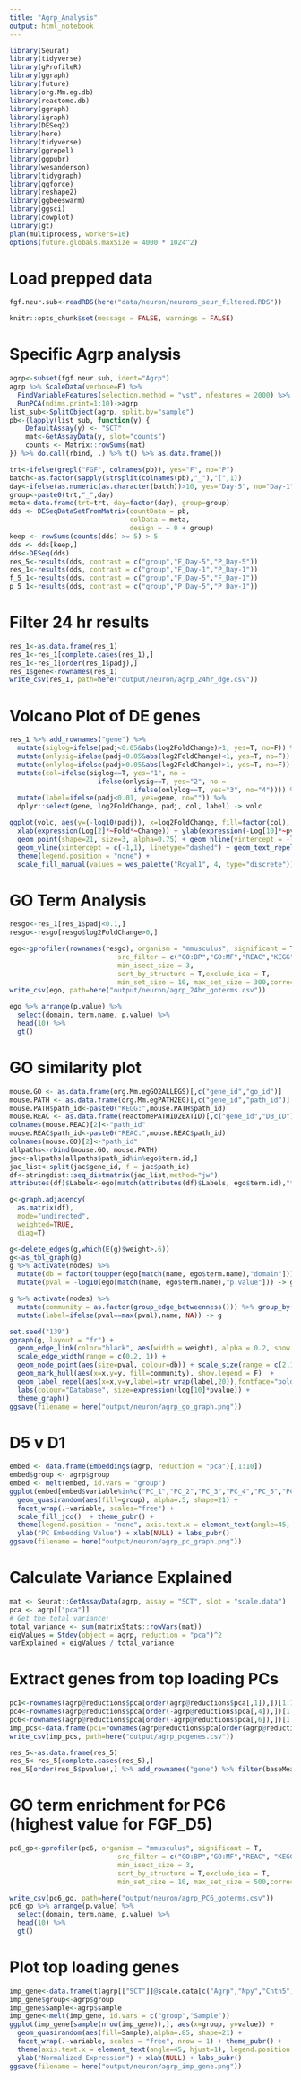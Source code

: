 ```yaml
---
title: "Agrp_Analysis"
output: html_notebook
---
```


```r
library(Seurat)
library(tidyverse)
library(gProfileR)
library(ggraph)
library(future)
library(org.Mm.eg.db)
library(reactome.db)
library(ggraph)
library(igraph)
library(DESeq2)
library(here)
library(tidyverse)
library(ggrepel)
library(ggpubr)
library(wesanderson)
library(tidygraph)
library(ggforce)
library(reshape2)
library(ggbeeswarm)
library(ggsci)
library(cowplot)
library(gt)
plan(multiprocess, workers=16)
options(future.globals.maxSize = 4000 * 1024^2)
```

# Load prepped data
```r
fgf.neur.sub<-readRDS(here("data/neuron/neurons_seur_filtered.RDS"))
```

```r
knitr::opts_chunk$set(message = FALSE, warnings = FALSE)
```


# Specific Agrp analysis
```r
agrp<-subset(fgf.neur.sub, ident="Agrp")
agrp %>% ScaleData(verbose=F) %>% 
  FindVariableFeatures(selection.method = "vst", nfeatures = 2000) %>%
  RunPCA(ndims.print=1:10)->agrp
list_sub<-SplitObject(agrp, split.by="sample")
pb<-(lapply(list_sub, function(y) {
    DefaultAssay(y) <- "SCT"
    mat<-GetAssayData(y, slot="counts")
    counts <- Matrix::rowSums(mat)
}) %>% do.call(rbind, .) %>% t() %>% as.data.frame())

trt<-ifelse(grepl("FGF", colnames(pb)), yes="F", no="P")
batch<-as.factor(sapply(strsplit(colnames(pb),"_"),"[",1))
day<-ifelse(as.numeric(as.character(batch))>10, yes="Day-5", no="Day-1")
group<-paste0(trt,"_",day)
meta<-data.frame(trt=trt, day=factor(day), group=group)
dds <- DESeqDataSetFromMatrix(countData = pb,
                              colData = meta,
                              design = ~ 0 + group)
keep <- rowSums(counts(dds) >= 5) > 5
dds <- dds[keep,]
dds<-DESeq(dds)
res_5<-results(dds, contrast = c("group","F_Day-5","P_Day-5"))
res_1<-results(dds, contrast = c("group","F_Day-1","P_Day-1"))
f_5_1<-results(dds, contrast = c("group","F_Day-5","F_Day-1"))
p_5_1<-results(dds, contrast = c("group","P_Day-5","P_Day-1"))
```

# Filter 24 hr results
```r
res_1<-as.data.frame(res_1)
res_1<-res_1[complete.cases(res_1),]
res_1<-res_1[order(res_1$padj),]
res_1$gene<-rownames(res_1)
write_csv(res_1, path=here("output/neuron/agrp_24hr_dge.csv"))
```

# Volcano Plot of DE genes
```r
res_1 %>% add_rownames("gene") %>%
  mutate(siglog=ifelse(padj<0.05&abs(log2FoldChange)>1, yes=T, no=F)) %>% 
  mutate(onlysig=ifelse(padj<0.05&abs(log2FoldChange)<1, yes=T, no=F)) %>% 
  mutate(onlylog=ifelse(padj>0.05&abs(log2FoldChange)>1, yes=T, no=F)) %>% 
  mutate(col=ifelse(siglog==T, yes="1", no = 
                      ifelse(onlysig==T, yes="2", no = 
                               ifelse(onlylog==T, yes="3", no="4")))) %>% 
  mutate(label=ifelse(padj<0.01, yes=gene, no="")) %>%
  dplyr::select(gene, log2FoldChange, padj, col, label) -> volc

ggplot(volc, aes(y=(-log10(padj)), x=log2FoldChange, fill=factor(col), label=label)) + 
  xlab(expression(Log[2]*~Fold*~Change)) + ylab(expression(-Log[10]*~pvalue))+
  geom_point(shape=21, size=3, alpha=0.75) + geom_hline(yintercept = -log10(0.05), linetype="dashed") + 
  geom_vline(xintercept = c(-1,1), linetype="dashed") + geom_text_repel() + theme_pubr() + labs_pubr() + 
  theme(legend.position = "none") + 
  scale_fill_manual(values = wes_palette("Royal1", 4, type="discrete"))
```

# GO Term Analysis
```r
resgo<-res_1[res_1$padj<0.1,]
resgo<-resgo[resgo$log2FoldChange>0,]

ego<-gprofiler(rownames(resgo), organism = "mmusculus", significant = T, custom_bg = rownames(dds),
                           src_filter = c("GO:BP","GO:MF","REAC","KEGG"),hier_filtering = "strong",
                           min_isect_size = 3, 
                           sort_by_structure = T,exclude_iea = T, 
                           min_set_size = 10, max_set_size = 300,correction_method = "fdr")
write_csv(ego, path=here("output/neuron/agrp_24hr_goterms.csv"))

ego %>% arrange(p.value) %>%
  select(domain, term.name, p.value) %>% 
  head(10) %>%
  gt()
```

# GO similarity plot
```r
mouse.GO <- as.data.frame(org.Mm.egGO2ALLEGS)[,c("gene_id","go_id")]
mouse.PATH <- as.data.frame(org.Mm.egPATH2EG)[,c("gene_id","path_id")]
mouse.PATH$path_id<-paste0("KEGG:",mouse.PATH$path_id)
mouse.REAC <- as.data.frame(reactomePATHID2EXTID)[,c("gene_id","DB_ID")]
colnames(mouse.REAC)[2]<-"path_id"
mouse.REAC$path_id<-paste0("REAC:",mouse.REAC$path_id)
colnames(mouse.GO)[2]<-"path_id"
allpaths<-rbind(mouse.GO, mouse.PATH)
jac<-allpaths[allpaths$path_id%in%ego$term.id,]
jac_list<-split(jac$gene_id, f = jac$path_id)
df<-stringdist::seq_distmatrix(jac_list,method="jw")
attributes(df)$Labels<-ego[match(attributes(df)$Labels, ego$term.id),"term.name"]

g<-graph.adjacency(
  as.matrix(df),
  mode="undirected",
  weighted=TRUE,
  diag=T)

g<-delete_edges(g,which(E(g)$weight>.6))
g<-as_tbl_graph(g)
g %>% activate(nodes) %>%
  mutate(db = factor(toupper(ego[match(name, ego$term.name),"domain"]))) %>% 
  mutate(pval = -log10(ego[match(name, ego$term.name),"p.value"])) -> g

g %>% activate(nodes) %>% 
  mutate(community = as.factor(group_edge_betweenness())) %>% group_by(community) %>%
  mutate(label=ifelse(pval==max(pval),name, NA)) -> g

set.seed("139")
ggraph(g, layout = "fr") + 
  geom_edge_link(color="black", aes(width = weight), alpha = 0.2, show.legend = F)  + 
  scale_edge_width(range = c(0.2, 1)) + 
  geom_node_point(aes(size=pval, colour=db)) + scale_size(range = c(2,10)) + guides(colour = guide_legend(override.aes = list(size = 5))) +
  geom_mark_hull(aes(x=x,y=y, fill=community), show.legend = F)  + 
  geom_label_repel(aes(x=x,y=y,label=str_wrap(label,20)),fontface="bold", size=4, min.segment.length = .1, nudge_y = .5, alpha=0.5) +
  labs(colour="Database", size=expression(log[10]*pvalue)) + 
  theme_graph()
ggsave(filename = here("output/neuron/agrp_go_graph.png"))
```

# D5 v D1
```r
embed <- data.frame(Embeddings(agrp, reduction = "pca")[,1:10])
embed$group <- agrp$group
embed <- melt(embed, id.vars = "group")
ggplot(embed[embed$variable%in%c("PC_1","PC_2","PC_3","PC_4","PC_5","PC_6"),], aes(x = group, y=value)) + 
  geom_quasirandom(aes(fill=group), alpha=.5, shape=21) + 
  facet_wrap(.~variable, scales="free") +
  scale_fill_jco()  + theme_pubr() + 
  theme(legend.position = "none", axis.text.x = element_text(angle=45, hjust=1)) + 
  ylab("PC Embedding Value") + xlab(NULL) + labs_pubr()
ggsave(filename = here("output/neuron/agrp_pc_graph.png"))
```

# Calculate Variance Explained
```r
mat <- Seurat::GetAssayData(agrp, assay = "SCT", slot = "scale.data")
pca <- agrp[["pca"]]
# Get the total variance:
total_variance <- sum(matrixStats::rowVars(mat))
eigValues = Stdev(object = agrp, reduction = "pca")^2
varExplained = eigValues / total_variance
```

# Extract genes from top loading PCs
```r
pc1<-rownames(agrp@reductions$pca[order(agrp@reductions$pca[,1]),])[1:100]
pc4<-rownames(agrp@reductions$pca[order(-agrp@reductions$pca[,4]),])[1:100]
pc6<-rownames(agrp@reductions$pca[order(-agrp@reductions$pca[,6]),])[1:100]
imp_pcs<-data.frame(pc1=rownames(agrp@reductions$pca[order(agrp@reductions$pca[,1]),]), pc4=rownames(agrp@reductions$pca[order(-agrp@reductions$pca[,4]),]),pc6=rownames(agrp@reductions$pca[order(-agrp@reductions$pca[,6]),]))
write_csv(imp_pcs, path=here("output/agrp_pcgenes.csv"))
```

```r
res_5<-as.data.frame(res_5)
res_5<-res_5[complete.cases(res_5),]
res_5[order(res_5$pvalue),] %>% add_rownames("gene") %>% filter(baseMean>100)
```


# GO term enrichment for PC6 (highest value for FGF_D5)
```r
pc6_go<-gprofiler(pc6, organism = "mmusculus", significant = T, 
                           src_filter = c("GO:BP","GO:MF","REAC", "KEGG"),hier_filtering = "strong",
                           min_isect_size = 3, 
                           sort_by_structure = T,exclude_iea = T, 
                           min_set_size = 10, max_set_size = 500,correction_method = "fdr")

write_csv(pc6_go, path=here("output/neuron/agrp_PC6_goterms.csv"))
pc6_go %>% arrange(p.value) %>%
  select(domain, term.name, p.value) %>% 
  head(10) %>%
  gt()
```

# Plot top loading genes
```r
imp_gene<-data.frame(t(agrp[["SCT"]]@scale.data[c("Agrp","Npy","Cntn5"),]))
imp_gene$group<-agrp$group
imp_gene$Sample<-agrp$sample
imp_gene<-melt(imp_gene, id.vars = c("group","Sample"))
ggplot(imp_gene[sample(nrow(imp_gene)),], aes(x=group, y=value)) + 
  geom_quasirandom(aes(fill=Sample),alpha=.85, shape=21) +
  facet_wrap(.~variable, scales = "free", nrow = 1) + theme_pubr() + 
  theme(axis.text.x = element_text(angle=45, hjust=1), legend.position = "right") + 
  ylab("Normalized Expression") + xlab(NULL) + labs_pubr()
ggsave(filename = here("output/neuron/agrp_imp_gene.png"))
```


